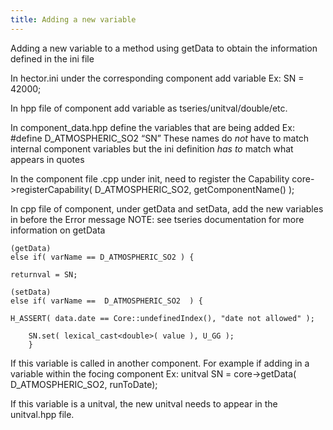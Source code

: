 ```yaml
---
title: Adding a new variable
---
```


Adding a new variable to a method
using getData to obtain the information defined in the ini file

In hector.ini under the corresponding component add variable
	Ex: SN = 42000;


In hpp file of component add variable as tseries/unitval/double/etc. 

In component_data.hpp define the variables that are being added
	Ex: #define D_ATMOSPHERIC_SO2 "SN"
	These names do *not* have to match internal component variables but 
	the ini definition *has to* match what appears in quotes

In the component file .cpp 
	under init, need to register the Capability
	core->registerCapability( D_ATMOSPHERIC_SO2, getComponentName() );

In cpp file of component, under getData and setData, add the new variables in before the Error message 
NOTE: see tseries documentation for more information on getData

	(getData)
	else if( varName == D_ATMOSPHERIC_SO2 ) {
       
	returnval = SN;
        
	(setData)
	else if( varName ==  D_ATMOSPHERIC_SO2  ) {
           
	H_ASSERT( data.date == Core::undefinedIndex(), "date not allowed" );
   
        SN.set( lexical_cast<double>( value ), U_GG );
        }


If this variable is called in another component.
	For example if adding in a variable within the focing component
        Ex: unitval SN = core->getData( D_ATMOSPHERIC_SO2, runToDate);

If this variable is a unitval, the new unitval needs to appear in the unitval.hpp file.
